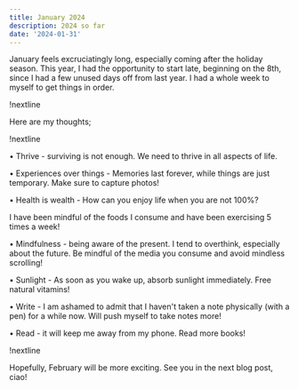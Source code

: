```yaml
---
title: January 2024
description: 2024 so far
date: '2024-01-31'
---
```


January feels excruciatingly long, especially coming after the holiday season. 
This year, I had the opportunity to start late, beginning on the 8th, since I had a few unused days off from last year.
I had a whole week to myself to get things in order. 

!nextline

Here are my thoughts;

!nextline

• Thrive - surviving is not enough. We need to thrive in all aspects of life.

• Experiences over things - Memories last forever, while things are just temporary. Make sure to capture photos!

• Health is wealth - How can you enjoy life when you are not 100%? 

I have been mindful of the foods I consume and have been exercising 5 times a week!

• Mindfulness - being aware of the present. I tend to overthink, especially about the future. Be mindful of the media you consume and avoid mindless scrolling!

• Sunlight - As soon as you wake up, absorb sunlight immediately. Free natural vitamins!

• Write - I am ashamed to admit that I haven't taken a note physically (with a pen) for a while now. Will push myself to take notes more!

• Read - it will keep me away from my phone. Read more books!

!nextline

Hopefully, February will be more exciting. See you in the next blog post, ciao!